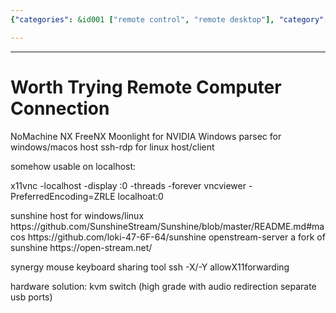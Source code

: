 ```yaml
---
{"categories": &id001 ["remote control", "remote desktop"], "category": "Remote Connection", "date": "2022-03-04 15:13:13", "description": "This article discusses different remote computer connection software options including NoMachine NX, FreeNX, Moonlight, parsec, ssh-rdp, x11vnc, vncviewer, sunshine host, and openstream-server that are compatible with both Windows and Linux hosts. Additionally, it introduces a hardware solution, the KVM switch, which supports audio redirection and separate USB ports.", "tags": *id001, "title": "Worth Trying Remote Computer Connection"}

---
```


------

# Worth Trying Remote Computer Connection

NoMachine NX
FreeNX
Moonlight for NVIDIA Windows
parsec for windows/macos host
ssh-rdp for linux host/client

somehow usable on localhost:

x11vnc -localhost -display :0 -threads -forever
vncviewer -PreferredEncoding=ZRLE localhoat:0

sunshine host for windows/linux
https://github.com/SunshineStream/Sunshine/blob/master/README.md#macos
https://github.com/loki-47-6F-64/sunshine
openstream-server a fork of sunshine
https://open-stream.net/

synergy mouse keyboard sharing tool
ssh -X/-Y allowX11forwarding

hardware solution: kvm switch (high grade with audio redirection separate usb ports)

